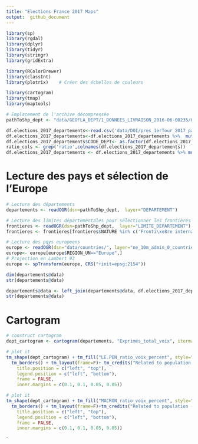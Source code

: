 ```yaml
---
title: "Elections France 2017 Maps"
output:  github_document
---
```


```r
library(sp)
library(rgdal)
library(dplyr)
library(tidyr)
library(stringr)
library(gridExtra)

library(RColorBrewer)
library(classInt)
library(plotrix)    # Créer des échelles de couleurs

library(cartogram)
library(tmap)
library(maptools)
```

```r
# Emplacement de l'archive décompressée
pathToShp_dept <- "data/GEOFLA_DEPT/1_DONNEES_LIVRAISON_2016-06-00235/GEOFLA_2-2_SHP_LAMB93_FR-ED161/DEPARTEMENT"
```

```r

df.elections_2017_departements<-read.csv('data/DOI/pres_1erTour_2017_par_departement_candidat.csv')
df.elections_2017_departements<-df.elections_2017_departements %>%  mutate(CODE_DEPT=str_pad(Code.du.département, 2, pad = "0"))
df.elections_2017_departements$CODE_DEPT<- as.factor(df.elections_2017_departements$CODE_DEPT)
ratio_cols <- grep('ratio',colnames(df.elections_2017_departements))
df.elections_2017_departements <- df.elections_2017_departements %>% mutate_at(ratio_cols, funs(percent = round(.*100,0)))

```
# Lecture des pays et sélection de l'Europe
```r
# Lecture des départements
departements <- readOGR(dsn=pathToShp_dept,  layer="DEPARTEMENT")

# Lecture des limites départementales pour sélectionner les frontières
frontieres <- readOGR(dsn=pathToShp_dept,  layer="LIMITE_DEPARTEMENT")
frontieres <- frontieres[frontieres$NATURE %in% c('Fronti\xe8re internationale','Limite c\xf4ti\xe8re'),]

# Lecture des pqys europeens
europe <- readOGR(dsn="data/countries/", layer="ne_10m_admin_0_countries")
europe<- europe[europe$REGION_UN=="Europe",]
# Projection en Lambert 93
europe <- spTransform(europe, CRS("+init=epsg:2154"))
```



```r
dim(departements@data)
str(departements@data)
```



```r

departements@data <- left_join(departements@data, df.elections_2017_departements, by="CODE_DEPT")
str(departements@data)
```
# Cartogram
```r
# construct cartogram
dept_cartogram <- cartogram(departements, "Exprimés_total_voix", itermax=5)

```

```r
# plot it
tm_shape(dept_cartogram) + tm_fill("LE.PEN_ratio_voix_percent", style="quantile",palette="Reds" ,title = "LE PEN (%)") + 
  tm_borders() + tm_layout(frame=F)+ tm_credits("Related to population - Data @ Ministère de l'Intérieur", position = c("right", "bottom")) +tm_layout(title="First round", 
	title.position = c("left", "top"), 
	legend.position = c("left", "bottom"), 
	frame = FALSE, 
	inner.margins = c(0.1, 0.1, 0.05, 0.05))

# plot it
tm_shape(dept_cartogram) + tm_fill("MACRON_ratio_voix_percent", style="quantile",palette="Blues", title = "MACRON (%)") + 
  tm_borders() + tm_layout(frame=F)+tm_credits("Related to population - Data @ Ministère de l'Intérieur", position = c("right", "bottom"))  +tm_layout(title="First round", 
	title.position = c("left", "top"), 
	legend.position = c("left", "bottom"), 
	frame = FALSE, 
	inner.margins = c(0.1, 0.1, 0.05, 0.05))
```
`
